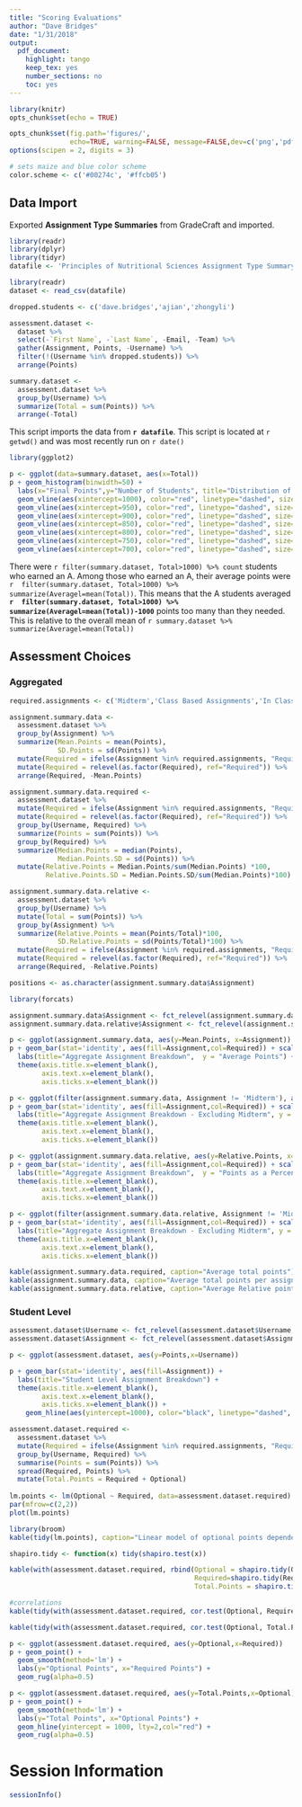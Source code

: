 ```yaml
---
title: "Scoring Evaluations"
author: "Dave Bridges"
date: "1/31/2018"
output:
  pdf_document:
    highlight: tango
    keep_tex: yes
    number_sections: no
    toc: yes
---
```


```r
library(knitr)
opts_chunk$set(echo = TRUE)

opts_chunk$set(fig.path='figures/',
               echo=TRUE, warning=FALSE, message=FALSE,dev=c('png','pdf'))
options(scipen = 2, digits = 3)

# sets maize and blue color scheme
color.scheme <- c('#00274c', '#ffcb05')
```

## Data Import

Exported **Assignment Type Summaries** from GradeCraft and imported.

```r
library(readr)
library(dplyr)
library(tidyr)
datafile <- 'Principles of Nutritional Sciences Assignment Type Summary - 2018-02-01.csv'

library(readr)
dataset <- read_csv(datafile)

dropped.students <- c('dave.bridges','ajian','zhongyli')

assessment.dataset <-
  dataset %>%
  select(-`First Name`, -`Last Name`, -Email, -Team) %>%
  gather(Assignment, Points, -Username) %>% 
  filter(!(Username %in% dropped.students)) %>%
  arrange(Points)

summary.dataset <-
  assessment.dataset %>%
  group_by(Username) %>%
  summarize(Total = sum(Points)) %>%
  arrange(-Total)
```

This script imports the data from **`r datafile`**.  This script is located at `r getwd()` and was most recently run on `r date()`

```r
library(ggplot2)

p <- ggplot(data=summary.dataset, aes(x=Total)) 
p + geom_histogram(binwidth=50) +
  labs(x="Final Points",y="Number of Students", title="Distribution of Final Points") +
  geom_vline(aes(xintercept=1000), color="red", linetype="dashed", size=1) +
  geom_vline(aes(xintercept=950), color="red", linetype="dashed", size=0.5) +
  geom_vline(aes(xintercept=900), color="red", linetype="dashed", size=0.5) +
  geom_vline(aes(xintercept=850), color="red", linetype="dashed", size=0.5) +
  geom_vline(aes(xintercept=800), color="red", linetype="dashed", size=0.5) +
  geom_vline(aes(xintercept=750), color="red", linetype="dashed", size=0.5) +
  geom_vline(aes(xintercept=700), color="red", linetype="dashed", size=0.5) 
```

There were `r filter(summary.dataset, Total>1000) %>% count` students who earned an A.  Among those who earned an A, their average points were `r  filter(summary.dataset, Total>1000) %>% summarize(Averagel=mean(Total))`.  This means that the A students averaged **`r  filter(summary.dataset, Total>1000) %>% summarize(Averagel=mean(Total))-1000`** points too many than they needed.  This is relative to the overall mean of `r summary.dataset %>% summarize(Averagel=mean(Total))`

## Assessment Choices

### Aggregated

```r
required.assignments <- c('Midterm','Class Based Assignments','In Class Quiz')

assignment.summary.data <-
  assessment.dataset %>%
  group_by(Assignment) %>%
  summarize(Mean.Points = mean(Points),
            SD.Points = sd(Points)) %>%
  mutate(Required = ifelse(Assignment %in% required.assignments, "Required", "Optional")) %>%
  mutate(Required = relevel(as.factor(Required), ref="Required")) %>%
  arrange(Required, -Mean.Points)

assignment.summary.data.required <-
  assessment.dataset %>%
  mutate(Required = ifelse(Assignment %in% required.assignments, "Required", "Optional")) %>%
  mutate(Required = relevel(as.factor(Required), ref="Required")) %>%
  group_by(Username, Required) %>%
  summarize(Points = sum(Points)) %>%
  group_by(Required) %>%
  summarize(Median.Points = median(Points),
            Median.Points.SD = sd(Points)) %>%
  mutate(Relative.Points = Median.Points/sum(Median.Points) *100,
         Relative.Points.SD = Median.Points.SD/sum(Median.Points)*100)

assignment.summary.data.relative <-
  assessment.dataset %>%
  group_by(Username) %>%
  mutate(Total = sum(Points)) %>%
  group_by(Assignment) %>%
  summarize(Relative.Points = mean(Points/Total)*100,
            SD.Relative.Points = sd(Points/Total)*100) %>%
  mutate(Required = ifelse(Assignment %in% required.assignments, "Required", "Optional")) %>%
  mutate(Required = relevel(as.factor(Required), ref="Required")) %>%
  arrange(Required, -Relative.Points)

positions <- as.character(assignment.summary.data$Assignment)

library(forcats)

assignment.summary.data$Assignment <- fct_relevel(assignment.summary.data$Assignment, positions)
assignment.summary.data.relative$Assignment <- fct_relevel(assignment.summary.data.relative$Assignment, positions)

p <- ggplot(assignment.summary.data, aes(y=Mean.Points, x=Assignment))
p + geom_bar(stat='identity', aes(fill=Assignment,col=Required)) + scale_x_discrete(limits = positions) +   
  labs(title="Aggregate Assignment Breakdown",  y = "Average Points") +
  theme(axis.title.x=element_blank(),
        axis.text.x=element_blank(),
        axis.ticks.x=element_blank())

p <- ggplot(filter(assignment.summary.data, Assignment != 'Midterm'), aes(y=Mean.Points, x=Assignment))
p + geom_bar(stat='identity', aes(fill=Assignment,col=Required)) + scale_x_discrete(limits = positions) +   
  labs(title="Aggregate Assignment Breakdown - Excluding Midterm", y = "Average Points") +
  theme(axis.title.x=element_blank(),
        axis.text.x=element_blank(),
        axis.ticks.x=element_blank())

p <- ggplot(assignment.summary.data.relative, aes(y=Relative.Points, x=Assignment))
p + geom_bar(stat='identity', aes(fill=Assignment,col=Required)) + scale_x_discrete(limits = positions) +   
  labs(title="Aggregate Assignment Breakdown",  y = "Points as a Percent of Total") +
  theme(axis.title.x=element_blank(),
        axis.text.x=element_blank(),
        axis.ticks.x=element_blank())

p <- ggplot(filter(assignment.summary.data.relative, Assignment != 'Midterm'), aes(y=Relative.Points, x=Assignment))
p + geom_bar(stat='identity', aes(fill=Assignment,col=Required)) + scale_x_discrete(limits = positions) +   
  labs(title="Aggregate Assignment Breakdown - Excluding Midterm", y = "Points as a Percent of Total") +
  theme(axis.title.x=element_blank(),
        axis.text.x=element_blank(),
        axis.ticks.x=element_blank())

kable(assignment.summary.data.required, caption="Average total points")
kable(assignment.summary.data, caption="Average total points per assignment")
kable(assignment.summary.data.relative, caption="Average Relative points per assignment as a percent of total")

```

### Student Level

```r
assessment.dataset$Username <- fct_relevel(assessment.dataset$Username, summary.dataset$Username)  
assessment.dataset$Assignment <- fct_relevel(assessment.dataset$Assignment, positions)

p <- ggplot(assessment.dataset, aes(y=Points,x=Username))

p + geom_bar(stat='identity', aes(fill=Assignment)) +
  labs(title="Student Level Assignment Breakdown") +
  theme(axis.title.x=element_blank(),
        axis.text.x=element_blank(),
        axis.ticks.x=element_blank()) +
    geom_hline(aes(yintercept=1000), color="black", linetype="dashed", size=0.5) 
```


```r
assessment.dataset.required <-
  assessment.dataset %>% 
  mutate(Required = ifelse(Assignment %in% required.assignments, "Required", "Optional")) %>%
  group_by(Username, Required) %>%
  summarise(Points = sum(Points)) %>%
  spread(Required, Points) %>%
  mutate(Total.Points = Required + Optional)
  
lm.points <- lm(Optional ~ Required, data=assessment.dataset.required)  
par(mfrow=c(2,2))
plot(lm.points)

library(broom)
kable(tidy(lm.points), caption="Linear model of optional points dependent on required points per student.")

shapiro.tidy <- function(x) tidy(shapiro.test(x))

kable(with(assessment.dataset.required, rbind(Optional = shapiro.tidy(Optional), 
                                              Required=shapiro.tidy(Required),
                                              Total.Points = shapiro.tidy(Total.Points))), caption="Shapiro-Wilk tests for normality")

#correlations
kable(tidy(with(assessment.dataset.required, cor.test(Optional, Required,method="spearman")), caption="Correlation between optional and required points.  Spearman is used due to lack of normality of the required points distribution."))

kable(tidy(with(assessment.dataset.required, cor.test(Optional, Total.Points,method="pearson")), caption="Correlation between optional and total points."))

p <- ggplot(assessment.dataset.required, aes(y=Optional,x=Required))
p + geom_point() +
  geom_smooth(method='lm') +
  labs(y="Optional Points", x="Required Points") +
  geom_rug(alpha=0.5)

p <- ggplot(assessment.dataset.required, aes(y=Total.Points,x=Optional))
p + geom_point() +
  geom_smooth(method='lm') +
  labs(y="Total Points", x="Optional Points") +
  geom_hline(yintercept = 1000, lty=2,col="red") +
  geom_rug(alpha=0.5)
```

# Session Information

```r
sessionInfo()
```